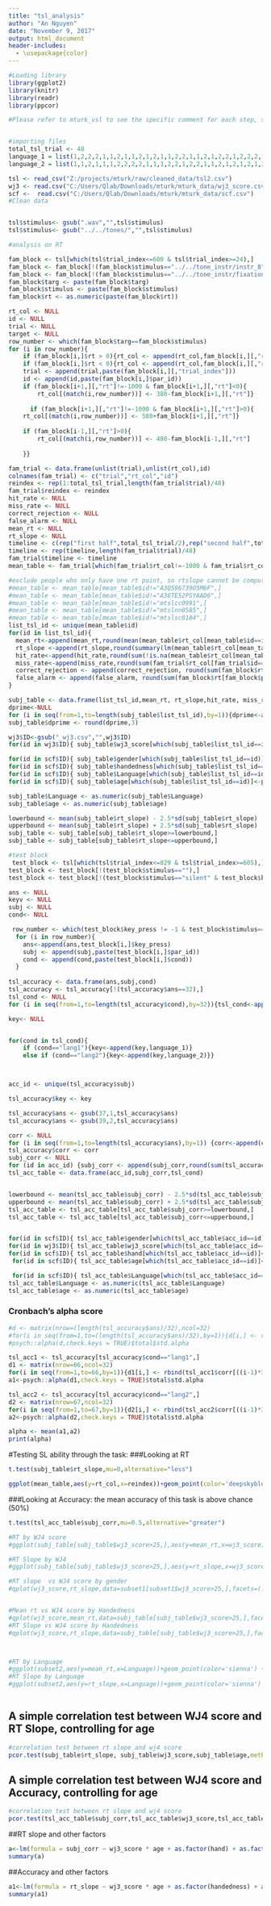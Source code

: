 ---
title: "tsl_analysis"
author: "An Nguyen"
date: "November 9, 2017"
output: html_document
header-includes:
  - \usepackage{color}
---
\definecolor{coolblack}{rgb}{0.0, 0.18, 0.39}
\definecolor{violet}{rgb}{0.19, 0.55, 0.91}
```{r,echo=FALSE,warning=FALSE}
#Loading library
library(ggplot2)
library(knitr)
library(readr)
library(ppcor)

```


```{r,echo=FALSE}
#Please refer to mturk_vsl to see the specific comment for each step, since they are similar 


#importing files
total_tsl_trial <- 48
language_1 = list(1,2,2,2,1,1,2,1,1,2,1,2,1,1,2,2,1,1,2,1,2,2,1,2,2,2,1,2,1,2,1,1)
language_2 = list(1,1,2,1,1,1,2,2,2,2,1,1,1,2,2,1,2,2,1,1,2,1,2,1,2,1,2,1,1,2,2,2)

tsl <- read_csv("Z:/projects/mturk/raw/cleaned_data/tsl2.csv")
wj3 <- read.csv("C:/Users/Qlab/Downloads/mturk/mturk_data/wj3_score.csv")
scf <-  read.csv("C:/Users/Qlab/Downloads/mturk/mturk_data/scf.csv")
#Clean data


tsl$stimulus<- gsub(".wav","",tsl$stimulus)
tsl$stimulus<- gsub("../../tones/","",tsl$stimulus)

```


```{r,echo=FALSE}
#analysis on RT

fam_block <- tsl[which(tsl$trial_index<=600 & tsl$trial_index>=24),]
fam_block <- fam_block[!(fam_block$stimulus=="../../tone_instr/instr_8"),]
fam_block <- fam_block[!(fam_block$stimulus=="../../tone_instr/fixation_instr"),]
fam_block$targ <- paste(fam_block$targ)
fam_block$stimulus <- paste(fam_block$stimulus)
fam_block$rt <- as.numeric(paste(fam_block$rt))

rt_col <- NULL
id <- NULL
trial <- NULL
target <- NULL
row_number <- which(fam_block$targ==fam_block$stimulus)
for (i in row_number){
    if (fam_block[i,]$rt > 0){rt_col <- append(rt_col,fam_block[i,][,"rt"]-100)} 
    if (fam_block[i,]$rt < 0){rt_col <- append(rt_col,fam_block[i,][,"rt"])}
    trial <- append(trial,paste(fam_block[i,][,"trial_index"]))
    id <- append(id,paste(fam_block[i,]$par_id))
    if (fam_block[i+1,][,"rt"]!=-1000 & fam_block[i+1,][,"rt"]<0){
        rt_col[(match(i,row_number))] <- 380-fam_block[i+1,][,"rt"]}
 
      if (fam_block[i+1,][,"rt"]!=-1000 & fam_block[i+1,][,"rt"]>0){
    rt_col[(match(i,row_number))] <- 580+fam_block[i+1,][,"rt"]}
    
    if (fam_block[i-1,][,"rt"]>0){
        rt_col[(match(i,row_number))] <- 480-fam_block[i-1,][,"rt"]
        
    }}

fam_trial <- data.frame(unlist(trial),unlist(rt_col),id)
colnames(fam_trial) <- c("trial","rt_col","id")
reindex <- rep(1:total_tsl_trial,length(fam_trial$trial)/48)
fam_trial$reindex <- reindex
hit_rate <- NULL
miss_rate <- NULL
correct_rejection <- NULL
false_alarm <- NULL
mean_rt <- NULL
rt_slope <- NULL
timeline <- c(rep("first half",total_tsl_trial/2),rep("second half",total_tsl_trial/2))
timeline <- rep(timeline,length(fam_trial$trial)/48)
fam_trial$timeline <- timeline
mean_table <- fam_trial[which(fam_trial$rt_col!=-1000 & fam_trial$rt_col<960 & fam_trial$rt_col>-480), ] #only accept answers in range of -1000 < x < 1000

#exclude people who only have one rt point, so rtslope cannot be computed
#mean_table <- mean_table[mean_table$id!="A3QS96739O5M6F",]
#mean_table <- mean_table[mean_table$id!="A36TE52PSYAAD6",]
#mean_table <- mean_table[mean_table$id!="mtslcc0991",]
#mean_table <- mean_table[mean_table$id!="mtslnn0585",]
#mean_table <- mean_table[mean_table$id!="mtslsc0184",]
list_tsl_id <- unique(mean_table$id)
for(id in list_tsl_id){
  mean_rt<-append(mean_rt,round(mean(mean_table$rt_col[mean_table$id==id]),digits=3))
  rt_slope <-append(rt_slope,round(summary(lm(mean_table$rt_col[mean_table$id==id]~mean_table$reindex[mean_table$id==id]))$coefficient[2,1],digits=3))
  hit_rate<-append(hit_rate,round(sum(!is.na(mean_table$rt_col[mean_table$id==id]))/total_tsl_trial,digits =2))
  miss_rate<-append(miss_rate,round(sum(fam_trial$rt_col[fam_trial$id==id]==-1000)/total_tsl_trial,digits=2))
  correct_rejection <- append(correct_rejection, round(sum(fam_block$rt[fam_block$par_id==id]==-1000 & fam_block$targ[fam_block$par_id==id]!=fam_block$stimulus[fam_block$par_id==id])/528,digits=2)) #528 is the total number of stimuli in the familiarization block
  false_alarm <- append(false_alarm, round(sum(fam_block$rt[fam_block$par_id==id]!=-1000 & fam_block$targ[fam_block$par_id==id]!=fam_block$stimulus[fam_block$par_id==id])/528,digits=2))
}

subj_table <- data.frame(list_tsl_id,mean_rt, rt_slope,hit_rate, miss_rate,correct_rejection,false_alarm)
dprime<-NULL
for (i in seq(from=1,to=length(subj_table$list_tsl_id),by=1)){dprime<-append(dprime,qnorm(subj_table[i,]$hit_rate-0.00000001)-qnorm(subj_table[i,]$false_alarm+0.000000001))} #minus 0.000000001 to avoid perfect hit rate
subj_table$dprime <- round(dprime,3)

wj3$ID<-gsub("_wj3.csv","",wj3$ID)
for(id in wj3$ID){ subj_table$wj3_score[which(subj_table$list_tsl_id==id)]<-wj3$total[wj3$ID==id]}

for(id in scf$ID){ subj_table$gender[which(subj_table$list_tsl_id==id)]<-paste(scf$Gender[scf$ID==id])}
for(id in scf$ID){ subj_table$handedness[which(subj_table$list_tsl_id==id)]<-paste(scf$Hand[scf$ID==id])}
for(id in scf$ID){ subj_table$Language[which(subj_table$list_tsl_id==id)]<-paste(scf$Language[scf$ID==id])}
for(id in scf$ID){ subj_table$age[which(subj_table$list_tsl_id==id)]<-paste(scf$age[scf$ID==id])}

subj_table$Language <- as.numeric(subj_table$Language)
subj_table$age <- as.numeric(subj_table$age)

lowerbound <- mean(subj_table$rt_slope) - 2.5*sd(subj_table$rt_slope)
upperbound <- mean(subj_table$rt_slope) + 2.5*sd(subj_table$rt_slope)
subj_table <- subj_table[subj_table$rt_slope>=lowerbound,]
subj_table <- subj_table[subj_table$rt_slope<=upperbound,]


```

```{r,echo=FALSE}
#test block
 test_block <- tsl[which(tsl$trial_index<=829 & tsl$trial_index>=605),]
test_block <- test_block[!(test_block$stimulus==""),]
test_block <- test_block[!(test_block$stimulus=="silent" & test_block$key_press==-1),]

ans <- NULL
keyv <- NULL
subj <- NULL
cond<- NULL

 row_number <- which(test_block$key_press != -1 & test_block$stimulus=="silent")
  for (i in row_number){
    ans<-append(ans,test_block[i,]$key_press)
    subj <- append(subj,paste(test_block[i,]$par_id))
    cond <- append(cond,paste(test_block[i,]$cond))
  }
  
tsl_accuracy <- data.frame(ans,subj,cond)
tsl_accuracy <- tsl_accuracy[!(tsl_accuracy$ans==32),]
tsl_cond <- NULL
for (i in seq(from=1,to=length(tsl_accuracy$cond),by=32)){tsl_cond<-append(tsl_cond,as.character(tsl_accuracy[i,]$cond))}

key<- NULL


for(cond in tsl_cond){
    if (cond=="lang1"){key<-append(key,language_1)}
    else if (cond=="lang2"){key<-append(key,language_2)}}



acc_id <- unique(tsl_accuracy$subj)

tsl_accuracy$key <- key

tsl_accuracy$ans <- gsub(37,1,tsl_accuracy$ans)
tsl_accuracy$ans <- gsub(39,2,tsl_accuracy$ans)

corr <- NULL
for (i in seq(from=1,to=length(tsl_accuracy$ans),by=1)) {corr<-append(corr,as.numeric(tsl_accuracy[i,]$ans==tsl_accuracy[i,]$key))}
tsl_accuracy$corr <- corr
subj_corr <- NULL
for (id in acc_id) {subj_corr <- append(subj_corr,round(sum(tsl_accuracy$corr[tsl_accuracy$subj==id])/32,digits=3))}
tsl_acc_table <- data.frame(acc_id,subj_corr,tsl_cond)


lowerbound <- mean(tsl_acc_table$subj_corr) - 2.5*sd(tsl_acc_table$subj_corr)
upperbound <- mean(tsl_acc_table$subj_corr) + 2.5*sd(tsl_acc_table$subj_corr)
tsl_acc_table <- tsl_acc_table[tsl_acc_table$subj_corr>=lowerbound,]
tsl_acc_table <- tsl_acc_table[tsl_acc_table$subj_corr<=upperbound,]


for(id in scf$ID){ tsl_acc_table$gender[which(tsl_acc_table$acc_id==id)]<-paste(scf$Gender[scf$ID==id])}
for(id in wj3$ID){ tsl_acc_table$wj3_score[which(tsl_acc_table$acc_id==id)]<-wj3$total[wj3$ID==id]}
for(id in scf$ID){ tsl_acc_table$hand[which(tsl_acc_table$acc_id==id)]<-paste(scf$Hand[scf$ID==id])}
 for(id in scf$ID){ tsl_acc_table$age[which(tsl_acc_table$acc_id==id)]<-paste(scf$age[scf$ID==id])}

 for(id in scf$ID){ tsl_acc_table$Language[which(tsl_acc_table$acc_id==id)]<-paste(scf$Language[scf$ID==id])}
tsl_acc_table$Language <- as.numeric(tsl_acc_table$Language)
tsl_acc_table$age <- as.numeric(tsl_acc_table$age)

```


### Cronbach's alpha score
```{r,echo=FALSE,warning=FALSE}
#d <- matrix(nrow=(length(tsl_accuracy$ans)/32),ncol=32)
#for(i in seq(from=1,to=(length(tsl_accuracy$ans)/32),by=1)){d[i,] <- rbind(tsl_accuracy$corr[((i-1)*32+1):(i*32)])}
#psych::alpha(d,check.keys = TRUE)$total$std.alpha

tsl_acc1 <- tsl_accuracy[tsl_accuracy$cond=="lang1",]
d1 <- matrix(nrow=66,ncol=32)
for(i in seq(from=1,to=66,by=1)){d1[i,] <- rbind(tsl_acc1$corr[((i-1)*32+1):(i*32)])}
a1<-psych::alpha(d1,check.keys = TRUE)$total$std.alpha

tsl_acc2 <- tsl_accuracy[tsl_accuracy$cond=="lang2",]
d2 <- matrix(nrow=67,ncol=32)
for(i in seq(from=1,to=67,by=1)){d2[i,] <- rbind(tsl_acc2$corr[((i-1)*32+1):(i*32)])}
a2<-psych::alpha(d2,check.keys = TRUE)$total$std.alpha

alpha <- mean(a1,a2)
print(alpha)
```


#Testing SL ability through the task:
###Looking at RT 

```{r,echo=FALSE,warning=FALSE}
t.test(subj_table$rt_slope,mu=0,alternative="less")

ggplot(mean_table,aes(y=rt_col,x=reindex))+geom_point(color='deepskyblue3') + geom_smooth(method='lm') + labs(x="Trial Index", y="Response time (ms)",title="Resposne time by trial index in tsl")

```

###Looking at Accuracy: the mean accuracy of this task is above chance (50%)
```{r,echo=FALSE}
t.test(tsl_acc_table$subj_corr,mu=0.5,alternative="greater")
```


```{r,echo=FALSE,warning=FALSE,include=FALSE}
#RT by WJ4 score
#ggplot(subj_table[subj_table$wj3_score>25,],aes(y=mean_rt,x=wj3_score))+geom_point(color='sienna') + geom_smooth(method='lm',color="sienna1") + labs(x="WJ4 Score", y="Response time (ms)",title="Resposne time by WJ4 score in tsl") + ylim(c(100,700))

#RT Slope by WJ4
#ggplot(subj_table[subj_table$wj3_score>25,],aes(y=rt_slope,x=wj3_score))+geom_point(color='sienna') + geom_smooth(method='lm',color="sienna1") + labs(x="WJ4 Score", y="Response time slope",title="Resposne time slope by WJ4 score in tsl")  + ylim(c(-15,15))

#RT slope  vs WJ4 score by gender
#qplot(wj3_score,rt_slope,data=subset1[subset1$wj3_score>25,],facets=(. ~ gender),color= gender, main="tsl RT slope vs WJ4 scpre by gender", ylab="RT Slope", xlab="WJ4 score", ylim=c(-15,15)) + geom_smooth(method='lm') + scale_color_discrete(name="Gender")


#Mean rt vs WJ4 score by Handedness
#qplot(wj3_score,mean_rt,data=subj_table[subj_table$wj3_score>25,],facets=(. ~ handedness),color= handedness, main="tsl RT vs WJ4 score by Handedness", ylab="Response time", xlab="WJ4 score", ylim=c(100,600)) + geom_smooth(method='lm') + scale_color_discrete(name="Handedness")
#RT Slope vs WJ4 score by Handedness
#qplot(wj3_score,rt_slope,data=subj_table[subj_table$wj3_score>25,],facets=(. ~ handedness),color= handedness, main="tsl RT slope vs WJ4 score by Handedness", ylab="Response time slope", xlab="WJ4 score", ylim=c(-15,15)) + geom_smooth(method='lm') + scale_color_discrete(name="Handedness")



#RT by Language
#ggplot(subset2,aes(y=mean_rt,x=Language))+geom_point(color='sienna') + geom_smooth(method='lm',color="sienna1") + labs(x="WJ4 Score", y="Response time (ms)",title="Resposne time by Language score in tsl") + ylim(c(100,700))
#RT Slope by Language
#ggplot(subset2,aes(y=rt_slope,x=Language))+geom_point(color='sienna') + geom_smooth(method='lm',color="sienna1") + labs(x="WJ4 Score", y="Response time (ms)",title="Resposne time slope by Language score in tsl") + ylim(c(-15,15))



```

## A simple correlation test between WJ4 score and RT Slope, controlling for age
```{r,echo=FALSE}

#correlation test between rt slope and wj4 score
pcor.test(subj_table$rt_slope, subj_table$wj3_score,subj_table$age,method="spearman")
```

## A simple correlation test between WJ4 score and Accuracy, controlling for age
```{r,echo=FALSE}
#correlation test between rt slope and wj4 score
pcor.test(tsl_acc_table$subj_corr,tsl_acc_table$wj3_score,tsl_acc_table$age,method="spearman")
```

##RT slope and other factors
```{r,echo=FALSE}
a<-lm(formula = subj_corr ~ wj3_score * age + as.factor(hand) + as.factor(gender), data = tsl_acc_table)
summary(a)
```
##Accuracy and other factors
```{r,echo=FALSE}
a1<-lm(formula = rt_slope ~ wj3_score * age + as.factor(handedness) + as.factor(gender), data = subj_table)
summary(a1)
```



